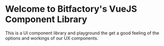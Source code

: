 
<Meta title="Docs/Main" />

# Welcome to Bitfactory's VueJS Component Library
This is a UI component library and playground the get a good feeling of the options and workings of our UX components.
